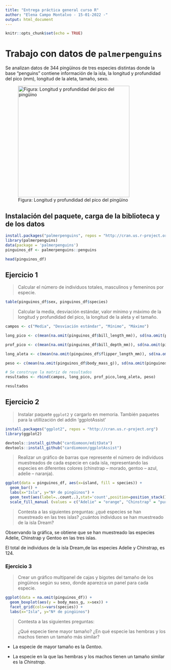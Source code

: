 ```yaml
---
title: "Entrega práctica general curso R"
author: "Elena Campo Montalvo - 15-01-2022 -"
output: html_document
---
```


```r
knitr::opts_chunk$set(echo = TRUE)
```

# Trabajo con  datos de **`palmerpenguins`**

Se analizan datos de 344 pingüinos de tres especies distintas donde la base "penguins" contiene información de la isla, la longitud y profundidad del pico (mm), longitud de la aleta, tamaño, sexo.

![Figura: Longitud y profundidad del pico del pingüino](images/paste-2D8009DE.png "Pingüino"){width="350"}

## Instalación del paquete, carga de la biblioteca y de los datos

```r
install.packages("palmerpenguins", repos = "http://cran.us.r-project.org")
library(palmerpenguins)
data(package = 'palmerpenguins')
pinguinos_df <- palmerpenguins::penguins
```

```r
head(pinguinos_df)
```

## Ejercicio 1

> Calcular el número de individuos totales, masculinos y femeninos por especie.

```r
table(pinguinos_df$sex, pinguinos_df$species)
```

> Calcular la media, desviación estándar, valor mínimo y máximo de la longitud y profundidad del pico, la longitud de la aleta y el tamaño.

```r
campos <- c("Media", "Desviación estándar", "Mínimo", "Máximo")

long_pico <- c(mean(na.omit(pinguinos_df$bill_length_mm)), sd(na.omit(pinguinos_df$bill_length_mm)), min(na.omit(pinguinos_df$bill_length_mm)), max(na.omit(pinguinos_df$bill_length_mm)))

prof_pico <- c(mean(na.omit(pinguinos_df$bill_depth_mm)), sd(na.omit(pinguinos_df$bill_depth_mm)), min(na.omit(pinguinos_df$bill_depth_mm)), max(na.omit(pinguinos_df$bill_depth_mm)))

long_aleta <- c(mean(na.omit(pinguinos_df$flipper_length_mm)), sd(na.omit(pinguinos_df$flipper_length_mm)), min(na.omit(pinguinos_df$flipper_length_mm)), max(na.omit(pinguinos_df$flipper_length_mm)))

peso <- c(mean(na.omit(pinguinos_df$body_mass_g)), sd(na.omit(pinguinos_df$body_mass_g)), min(na.omit(pinguinos_df$body_mass_g)), max(na.omit(pinguinos_df$body_mass_g)))

# Se construye la matriz de resultados
resultados <- rbind(campos, long_pico, prof_pico,long_aleta, peso)

resultados
```

## Ejercicio 2

> Instalar paquete `ggplot2` y cargarlo en memoria. También paquetes para la utillización del addin 'ggplotAssist'

```r
install.packages("ggplot2", repos = "http://cran.us.r-project.org")
library(ggplot2)
```

```r
devtools::install_github("cardiomoon/editData")
devtools::install_github("cardiomoon/ggplotAssist")
```

> Realizar un gráfico de barras que represente el número de individuos muestreados de cada especie en cada isla, representando las especies en diferentes colores (chinstrap -- morado, gentoo -- azul, adelie -- naranja).

```r
ggplot(data = pinguinos_df, aes(x=island, fill = species)) +
  geom_bar() +     
  labs(x="Isla", y="Nº de pingüinos") +
  geom_text(aes(label=..count..),stat='count',position=position_stack()) +
  scale_fill_manual (values = c("Adelie" = "orange", "Chinstrap" = "purple", "Gentoo" = "blue"))

```

> Contesta a las siguientes preguntas: ¿qué especies se han muestreado en las tres islas? ¿cuántos individuos se han muestreado de la isla Dream?

Observando la gráfica, se obtiene que se han muestreado las especies Adelie, Chinstrap y Gentoo en las tres islas.

El total de individuos de la isla Dream,de las especies Adelie y Chinstrap, es 124.

### Ejercicio 3

> Crear un gráfico multipanel de cajas y bigotes del tamaño de los pingüinos según su sexo, donde aparezca un panel para cada especie.

```r
ggplot(data = na.omit(pinguinos_df)) +
  geom_boxplot(aes(y = body_mass_g, x=sex)) +
  facet_grid(cols=vars(species)) + 
  labs(x="Isla", y="Nº de pingüinos") 
```

> Contesta a las siguientes preguntas:
>
> ¿Qué especie tiene mayor tamaño? ¿En qué especie las hembras y los machos tienen un tamaño más similar?

-   La especie de mayor tamaño es la *Gentoo*.

-   La especie en la que las hembras y los machos tienen un tamaño similar es la *Chinstrap*.
